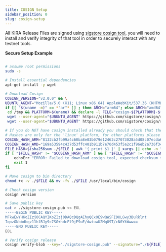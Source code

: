 ```yaml
---
title: COSIGN Setup
sidebar_position: 0
slug: cosign-setup
---
```





All KIRA Release Files are signed using [sigstore cosign tool](https://github.com/sigstore/cosign), you will need to install and verify integrity of that tool in order to securely interact with any testnet tools.


**Secure Setup Example**


```bash

# assume root permissions
sudo -s

# Install essential dependencies
apt-get install -y wget

# Download Cosign
COSIGN_VERSION="v2.0.0" && \
UBUNTU_AGENT="Mozilla/5.0 (X11; Linux x86_64) AppleWebKit/537.36 (KHTML, like Gecko) Chrome/90.0.4430.85 Safari/537.36" && \
if [[ "$(uname -m)" == *"ar"* ]] ; then ARCH="arm64"; else ARCH="amd64" ; fi && \
 cd /tmp && PLATFORM=$(uname) && declare -l FILE="cosign-${PLATFORM}-${ARCH}" && rm -rfv ./$FILE ./${FILE}.sig && \
 wget --user-agent="$UBUNTU_AGENT" https://github.com/sigstore/cosign/releases/download/${COSIGN_VERSION}/$FILE -O ./$FILE && \
 wget --user-agent="$UBUNTU_AGENT" https://github.com/sigstore/cosign/releases/download/${COSIGN_VERSION}/${FILE}.sig -O ./${FILE}.sig

# If you do NOT have cosign installed already you should check that the "$FILE" has one of the below hashes 
# Hashes are only for the 'linux' platform, for other platforms please refer to the github repository
COSIGN_HASH_ARM="8132cb2fb99a4c60ba8e03b079e12462c27073028a5d08c07ecda67284e0c88d" && \
COSIGN_HASH_AMD="169a53594c437d53ffc401b911b7e70d453f5a2c1f96eb2a736f34f6356c4f2b" && \
FILE_HASH=$(sha256sum ./$FILE | awk '{ print $1 }' | xargs || echo -n "") && \
if [ "$FILE_HASH" != "$COSIGN_HASH_ARM" ] && [ "$FILE_HASH" != "$COSIGN_HASH_AMD" ] ; then
    echoErr "ERROR: Failed to download cosign tool, expected checksum to be '$COSIGN_HASH_ARM' or '$COSIGN_HASH_AMD', but got '$FILE_HASH'"
    exit 1
fi

# Move cosign to bin directory
chmod +x -v ./$FILE && mv -fv ./$FILE /usr/local/bin/cosign 

# Check cosign version
cosign version

# Save public key
cat > ./sigstore-cosign.pub << EOL
-----BEGIN PUBLIC KEY-----
MFkwEwYHKoZIzj0CAQYIKoZIzj0DAQcDQgAEhyQCx0E9wQWSFI9ULGwy3BuRklnt
IqozONbbdbqz11hlRJy9c7SG+hdcFl9jE9uE/dwtuwU2MqU9T/cN0YkWww==
-----END PUBLIC KEY-----
EOL

# Verify cosign release
cosign verify-blob --key="./sigstore-cosign.pub" --signature="./${FILE}.sig"  "./$FILE"
```

